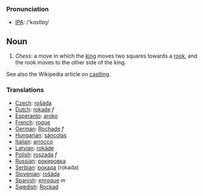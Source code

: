 === Pronunciation ===
*[[w:IPA|IPA]]: /'kɑstlɪŋ/

==Noun==

#''Chess'': a move in which the [[king]] moves two squares towards a [[rook]], and the rook moves to the other side of the king.

See also the Wikipedia article on [[en:Castling|castling]].

=== Translations ===
*[[Czech]]: [[rošáda]]
*[[Dutch]]: [[rokade]] ''f''
*[[Esperanto]]: [[aroko]]
*[[French]]: [[roque]]
*[[German]]: [[Rochade]] ''f''
*[[Hungarian]]: [[sáncolás]]
*[[Italian]]: [[arrocco]]
*[[Latvian]]: [[rokāde]]
*[[Polish]]: [[roszada]] ''f''
*[[Russian]]: [[рокировка]]
*[[Serbian]]: [[рокада]] (rokada)
*[[Slovenian]]: [[rošáda]]
*[[Spanish]]: [[enroque]] ''m''
*[[Swedish]]: [[Rockad]]